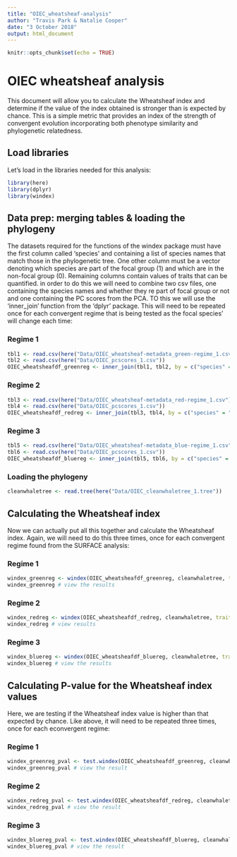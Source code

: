 ```yaml
---
title: "OIEC_wheatsheaf-analysis"
author: "Travis Park & Natalie Cooper"
date: "3 October 2018"
output: html_document
---
```


```r
knitr::opts_chunk$set(echo = TRUE)
```

# OIEC wheatsheaf analysis

This document will allow you to calculate the Wheatsheaf index and determine if the value of the index obtained is stronger than is expected by chance. This is a simple metric that provides an index of the strength of convergent evolution incorporating both phenotype similarity and phylogenetic relatedness.

## Load libraries

Let's load in the libraries needed for this analysis:

```r
library(here)
library(dplyr)
library(windex)
```

## Data prep: merging tables & loading the phylogeny

The datasets required for the functions of the windex package must have the first column called 'species' and containing a list of species names that match those in the phylogenetic tree. One other column must be a vector denoting which species are part of the focal group (1) and which are in the non-focal group (0). Remaining columns contain values of traits that can be quantified. in order to do this we will need to combine two csv files, one containing the species names and whether they re part of focal group or not and one containing the PC scores from the PCA. TO this we will use the 'inner_join' function from the 'dplyr' package. This will need to be repeated once for each convergent regime that is being tested as the focal species' will change each time:

### Regime 1

```r
tbl1 <- read.csv(here("Data/OIEC_wheatsheaf-metadata_green-regime_1.csv"))
tbl2 <- read.csv(here("Data/OIEC_pcscores_1.csv"))
OIEC_wheatsheafdf_greenreg <- inner_join(tbl1, tbl2, by = c("species" = "X"))
```

### Regime 2

```r
tbl3 <- read.csv(here("Data/OIEC_wheatsheaf-metadata_red-regime_1.csv"))
tbl4 <- read.csv(here("Data/OIEC_pcscores_1.csv"))
OIEC_wheatsheafdf_redreg <- inner_join(tbl3, tbl4, by = c("species" = "X"))
```

### Regime 3

```r
tbl5 <- read.csv(here("Data/OIEC_wheatsheaf-metadata_blue-regime_1.csv"))
tbl6 <- read.csv(here("Data/OIEC_pcscores_1.csv"))
OIEC_wheatsheafdf_bluereg <- inner_join(tbl5, tbl6, by = c("species" = "X"))
```

### Loading the phylogeny

```r
cleanwhaletree <- read.tree(here("Data/OIEC_cleanwhaletree_1.tree"))
```

## Calculating the Wheatsheaf index

Now we can actually put all this together and calculate the Wheatsheaf index. Again, we will need to do this three times, once for each convergent regime found from the SURFACE analysis:

### Regime 1

```r
windex_greenreg <- windex(OIEC_wheatsheafdf_greenreg, cleanwhaletree, traits = c("PC1","PC2"))
windex_greenreg # view the results
```

### Regime 2

```r
windex_redreg <- windex(OIEC_wheatsheafdf_redreg, cleanwhaletree, traits = c("PC1","PC2"))
windex_redreg # view results
```

### Regime 3

```r
windex_bluereg <- windex(OIEC_wheatsheafdf_bluereg, cleanwhaletree, traits = c("PC1","PC2"))
windex_bluereg # view the results
```

## Calculating P-value for the Wheatsheaf index values

Here, we are testing if the Wheatsheaf index value is higher than that expected by chance. Like above, it will need to be repeated three times, once for each econvergent regime:

### Regime 1

```r
windex_greenreg_pval <- test.windex(OIEC_wheatsheafdf_greenreg, cleanwhaletree, traits = c("PC1","PC2"), focal = OIEC_wheatsheafdf_greenreg[, 2], reps = 1000, plot = FALSE)
windex_greenreg_pval # view the result
```

### Regime 2

```r
windex_redreg_pval <- test.windex(OIEC_wheatsheafdf_redreg, cleanwhaletree, traits = c("PC1","PC2"), focal = OIEC_wheatsheafdf_redreg[, 2], reps = 1000, plot = FALSE)
windex_redreg_pval # view the result
```

### Regime 3

```r
windex_bluereg_pval <- test.windex(OIEC_wheatsheafdf_bluereg, cleanwhaletree, traits = c("PC1","PC2"), focal = OIEC_wheatsheafdf_bluereg[, 2], reps = 1000, plot = FALSE)
windex_bluereg_pval # view the result
```
